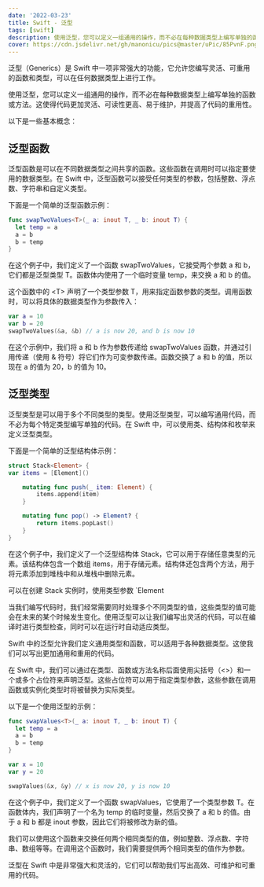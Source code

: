 ```yaml
---
date: '2022-03-23'
title: Swift - 泛型
tags: [swift]
description: 使用泛型，您可以定义一组通用的操作，而不必在每种数据类型上编写单独的函数或方法。这使得代码更加灵活、可读性更高、易于维护，并提高了代码的重用性。
cover: https://cdn.jsdelivr.net/gh/manonicu/pics@master/uPic/85PvnF.png
---
```


泛型（Generics）是 Swift 中一项非常强大的功能，它允许您编写灵活、可重用的函数和类型，可以在任何数据类型上进行工作。

使用泛型，您可以定义一组通用的操作，而不必在每种数据类型上编写单独的函数或方法。这使得代码更加灵活、可读性更高、易于维护，并提高了代码的重用性。

以下是一些基本概念：

## 泛型函数

泛型函数是可以在不同数据类型之间共享的函数。这些函数在调用时可以指定要使用的数据类型。在 Swift 中，泛型函数可以接受任何类型的参数，包括整数、浮点数、字符串和自定义类型。

下面是一个简单的泛型函数示例：

```swift
func swapTwoValues<T>(_ a: inout T, _ b: inout T) {
  let temp = a
  a = b
  b = temp
}
```

在这个例子中，我们定义了一个函数 swapTwoValues，它接受两个参数 a 和 b，它们都是泛型类型 T。函数体内使用了一个临时变量 temp，来交换 a 和 b 的值。

这个函数中的 \<T> 声明了一个类型参数 T，用来指定函数参数的类型。调用函数时，可以将具体的数据类型作为参数传入：

```swift
var a = 10
var b = 20
swapTwoValues(&a, &b) // a is now 20, and b is now 10
```

在这个示例中，我们将 a 和 b 作为参数传递给 swapTwoValues 函数，并通过引用传递（使用 & 符号）将它们作为可变参数传递。函数交换了 a 和 b 的值，所以现在 a 的值为 20，b 的值为 10。

## 泛型类型

泛型类型是可以用于多个不同类型的类型。使用泛型类型，可以编写通用代码，而不必为每个特定类型编写单独的代码。在 Swift 中，可以使用类、结构体和枚举来定义泛型类型。

下面是一个简单的泛型结构体示例：

```swift
struct Stack<Element> {
var items = [Element]()

    mutating func push(_ item: Element) {
        items.append(item)
    }

    mutating func pop() -> Element? {
        return items.popLast()
    }
}
```

在这个例子中，我们定义了一个泛型结构体 Stack，它可以用于存储任意类型的元素。该结构体包含一个数组 items，用于存储元素。结构体还包含两个方法，用于将元素添加到堆栈中和从堆栈中删除元素。

可以在创建 Stack 实例时，使用类型参数 `Element

当我们编写代码时，我们经常需要同时处理多个不同类型的值，这些类型的值可能会在未来的某个时候发生变化。使用泛型可以让我们编写出灵活的代码，可以在编译时进行类型检查，同时可以在运行时自动适应类型。

Swift 中的泛型允许我们定义通用类型和函数，可以适用于各种数据类型。这使我们可以写出更加通用和重用的代码。

在 Swift 中，我们可以通过在类型、函数或方法名称后面使用尖括号（\<>）和一个或多个占位符来声明泛型。这些占位符可以用于指定类型参数，这些参数在调用函数或实例化类型时将被替换为实际类型。

以下是一个使用泛型的示例：

```swift
func swapValues<T>(_ a: inout T, _ b: inout T) {
  let temp = a
  a = b
  b = temp
}

var x = 10
var y = 20

swapValues(&x, &y) // x is now 20, y is now 10
```

在这个例子中，我们定义了一个函数 swapValues，它使用了一个类型参数 T。在函数体内，我们声明了一个名为 temp 的临时变量，然后交换了 a 和 b 的值。由于 a 和 b 都是 inout 参数，因此它们将被修改为新的值。

我们可以使用这个函数来交换任何两个相同类型的值，例如整数、浮点数、字符串、数组等等。在调用这个函数时，我们需要提供两个相同类型的值作为参数。

泛型在 Swift 中是非常强大和灵活的，它们可以帮助我们写出高效、可维护和可重用的代码。
